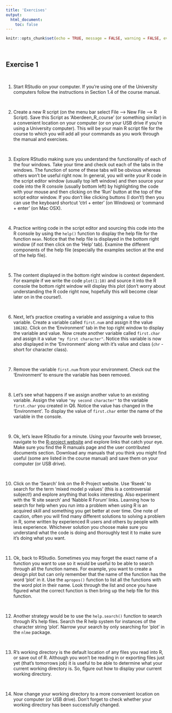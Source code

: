 ```yaml
---
title: 'Exercises'
output: 
  html_document:
    toc: false
---
```



```r
knitr::opts_chunk$set(echo = TRUE, message = FALSE, warning = FALSE, eval = FALSE, cache = FALSE)
```

<br>

## Exercise 1

<br>

1. Start RStudio on your computer. If you're using one of the University computers follow the instructions in Section 1.4 of the course manual.

<br>

2. Create a new R script (on the menu bar select File --> New File --> R Script). Save this Script as ‘Aberdeen_R_course’ (or something similar) in a convenient location on your computer (or on your USB drive if you're using a University computer). This will be your main R script file for the course to which you will add all your commands as you work through the manual and exercises. 

<br>

3. Explore RStudio making sure you understand the functionality of each of the four windows. Take your time and check out each of the tabs in the windows. The function of some of these tabs will be obvious whereas others won't be useful right now. In general, you will write your R code in the script editor window (usually top left window) and then source your code into the R console (usually bottom left) by highlighting the code with your mouse and then clicking on the 'Run' button at the top of the script editor window. If you don't like clicking buttons (I don't!) then you can use the keyboard shortcut 'ctrl + enter' (on Windows) or 'command + enter' (on Mac OSX). 

<br>

4. Practice writing code in the script editor and sourcing this code into the R console by using the ```help()``` function to display the help file for the function ```mean```. Notice that the help file is displayed in the bottom right window (if not then click on the 'Help' tab). Examine the different components of the help file (especially the examples section at the end of the help file).

<br>

5. The content displayed in the bottom right window is context dependent. For example if we write the code ```plot(1:10)``` and source it into the R console the bottom right window will display this plot (don't worry about understanding the R code right now, hopefully this will become clear later on in the course!). 

<br>

6. Next, let's practice creating a variable and assigning a value to this variable. Create a variable called ```first.num``` and assign it the value ```186282```. Click on the 'Environment' tab in the top right window to display the variable and value. Now create another variable called ```first.char``` and assign it a value ```"my first character"```. Notice this variable is now also displayed in the 'Environment' along with it's value and class (```chr``` - short for character class). 

<br>

7. Remove the variable ```first.num``` from your environment. Check out the 'Environment' to ensure the variable has been removed. 

<br>

8. Let's see what happens if we assign another value to an existing variable. Assign the value ```"my second character"``` to the variable ```first.char``` you created in Q6. Notice the value has changed in the 'Environment'. To display the value of ```first.char``` enter the name of the variable in the console. 

<br>

9. Ok, let's leave RStudio for a minute. Using your favourite web browser, navigate to the [R-project website](http://www.r-project.org) and explore links that catch your eye. Make sure you find the R manuals page and the user contributed documents section. Download any manuals that you think you might find useful (some are listed in the course manual) and save them on your computer (or USB drive).

<br>

10. Click on the 'Search' link on the R-Project website. Use 'Rseek' to search for the term 'mixed model p values' (this is a controversial subject!) and explore anything that looks interesting. Also experiment with the 'R site search' and 'Nabble R Forum' links. Learning how to search for help when you run into a problem when using R is an acquired skill and something you get better at over time. One note of caution, often you will find many different solutions to solving a problem in R, some written by experienced R users and others by people with less experience. Whichever solution you choose make sure you understand what the code is doing and thoroughly test it to make sure it's doing what you want.

<br>

11.	Ok, back to RStudio. Sometimes you may forget the exact name of a function you want to use so it would be useful to be able to search through all the function names. For example, you want to create a design plot but can only remember that the name of the function has the word 'plot' in it. Use the ```apropos()``` function to list all the functions with the word plot in their name. Look through the list and once you have figured what the correct function is then bring up the help file for this function. 

<br>

12. Another strategy would be to use the ```help.search()``` function to search through R's help files. Search the R help system for instances of the character string ‘plot’. Narrow your search by only searching for ‘plot’ in the ```nlme``` package.

<br>

13.	R's working directory is the default location of any files you read into R, or save out of R. Although you won't be reading in or exporting files just yet (that's tomorrows job) it is useful to be able to determine what your current working directory is. So, figure out how to display your current working directory.

<br>

14.	Now change your working directory to a more convenient location on your computer (or USB drive). Don't forget to check whether your working directory has been successfully changed. 


